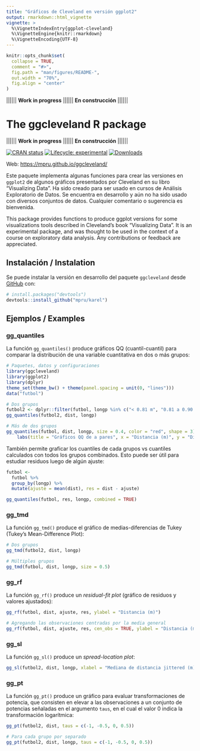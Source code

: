 ```yaml
---
title: "Gráficos de Cleveland en versión ggplot2"
output: rmarkdown::html_vignette
vignette: >
  %\VignetteIndexEntry{ggplot-cleveland}
  %\VignetteEngine{knitr::rmarkdown}
  %\VignetteEncoding{UTF-8}
---
```


```r
knitr::opts_chunk$set(
  collapse = TRUE,
  comment = "#>",
  fig.path = "man/figures/README-",
  out.width = "70%",
  fig.align = "center"
)
```

|||||| **Work in progress** |||||| **En construcción** ||||||

# The ggcleveland R package

|||||| **Work in progress** |||||| **En construcción** ||||||

<!-- badges: start -->
[![CRAN status](https://www.r-pkg.org/badges/version/karel)](https://CRAN.R-project.org/package=ggcleveland)
[![Lifecycle: experimental](https://img.shields.io/badge/lifecycle-experimental-orange.svg)](https://www.tidyverse.org/lifecycle/#experimental)
[![Downloads](https://cranlogs.r-pkg.org/badges/ggcleveland?color=blue)](https://cran.rstudio.com/package=ggcleveland)
<!-- badges: end -->

Web: [https://mpru.github.io/ggcleveland/](https://mpru.github.io/ggcleveland/)

Este paquete implementa algunas funciones para crear las versiones en `ggplot2` de algunos gráficos presentados por Cleveland en su libro "Visualizing Data". Ha sido creado para ser usado en cursos de Análisis Exploratorio de Datos. Se encuentra en desarrollo y aún no ha sido usado con diversos conjuntos de datos. Cualquier comentario o sugerencia es bienvenida.

This package provides functions to produce ggplot versions for some visualizations tools described in Cleveland's book "Visualizing Data". It is an experimental package, and was thought to be used in the context of a course on exploratory data analysis. Any contributions or feedback are appreciated.

## Instalación / Instalation

<!-- 
You can install the released version of karel from [CRAN](https://CRAN.R-project.org) with:

``` r
install.packages("karel")
```
-->

Se puede instalar la versión en desarrollo del paquete `ggcleveland` desde [GitHub](https://github.com/mpru/ggcleveland) con:

``` r
# install.packages("devtools")
devtools::install_github("mpru/karel")
```
## Ejemplos / Examples

### gg_quantiles

La función `gg_quantiles()` produce gráficos QQ (cuantil-cuantil) para comparar la distribución de una variable cuantitativa en dos o más grupos:

```r
# Paquetes, datos y configuraciones
library(ggcleveland)
library(ggplot2)
library(dplyr)
theme_set(theme_bw() + theme(panel.spacing = unit(0, "lines")))
data("futbol")

# Dos grupos
futbol2 <- dplyr::filter(futbol, longp %in% c("< 0.81 m", "0.81 a 0.90 m"))
gg_quantiles(futbol2, dist, longp)

# Más de dos grupos
gg_quantiles(futbol, dist, longp, size = 0.4, color = "red", shape = 3) +
	labs(title = "Gráficos QQ de a pares", x = "Distancia (m)", y = "Distancia (m)")
```

También permite graficar los cuantiles de cada grupos vs cuantiles calculados con todos los grupos combinados. Esto puede ser útil para estudiar residuos luego de algún ajuste:

```r
futbol <- 
  futbol %>% 
  group_by(longp) %>% 
  mutate(ajuste = mean(dist), res = dist - ajuste)

gg_quantiles(futbol, res, longp, combined = TRUE) 
```

### gg_tmd

La función `gg_tmd()` produce el gráfico de medias-diferencias de Tukey (Tukey's Mean-Difference Plot):

```r
# Dos grupos
gg_tmd(futbol2, dist, longp)

# Múltiples grupos
gg_tmd(futbol, dist, longp, size = 0.5)
```

### gg_rf

La función `gg_rf()` produce un *residual-fit plot* (gráfico de residuos y valores ajustados):

```r
gg_rf(futbol, dist, ajuste, res, ylabel = "Distancia (m)")

# Agregando las observaciones centradas por la media general
gg_rf(futbol, dist, ajuste, res, cen_obs = TRUE, ylabel = "Distancia (m)")
```

### gg_sl

La función `gg_sl()` produce un *spread-location plot*:

```r
gg_sl(futbol2, dist, longp, xlabel = "Mediana de distancia jittered (m)")
```

### gg_pt

La función `gg_pt()` produce un gráfico para evaluar transformaciones de potencia, que consisten en elevar a las observaciones a un conjunto de potencias señaladas en el argumento `taus`, en el cual el valor 0 indica la transformación logarítmica:

```r
gg_pt(futbol2, dist, taus = c(-1, -0.5, 0, 0.5))

# Para cada grupo por separado
gg_pt(futbol2, dist, longp, taus = c(-1, -0.5, 0, 0.5))
```

